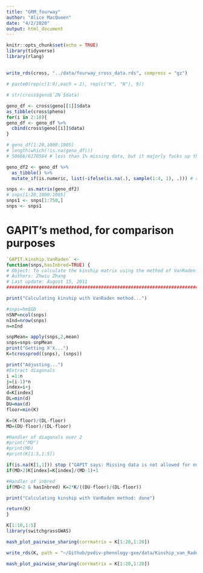 ```yaml
---
title: "GRM_fourway"
author: "Alice MacQueen"
date: "4/2/2020"
output: html_document
---
```


```r
knitr::opts_chunk$set(echo = TRUE)
library(tidyverse)
library(rlang)
```

## 
```r
write_rds(cross, "../data/fourway_cross_data.rds", compress = "gz")
```


```r
# paste0(rep(c(1:9),each = 2), rep(c("K", "N"), 9))

# str(cross$geno$`2N`$data)

geno_df <- cross$geno[[1]]$data
as_tibble(cross$pheno)
for(i in 2:18){
geno_df <- geno_df %>%
  cbind(cross$geno[[i]]$data)
}

# geno_df[1:20,1000:1005]
# length(which(!is.na(geno_df)))
# 50666/6170584 # less than 1% missing data, but it majorly fucks up the kinship matrix.

geno_df2 <- geno_df %>%
  as_tibble() %>%
  mutate_if(is.numeric, list(~ifelse(is.na(.), sample(1:4, 1), .))) # replace NA's with a random value from 1 to 4.

snps <- as.matrix(geno_df2)
# snps[1:20,1000:1005]
snps1 <- snps[1:750,]
snps <- snps1
```

# GAPIT's method, for comparison purposes
```r
`GAPIT.kinship.VanRaden` <-
function(snps,hasInbred=TRUE) {
# Object: To calculate the kinship matrix using the method of VanRaden (2009, J. Dairy Sci. 91:4414???C4423)
# Authors: Zhwiu Zhang
# Last update: August 15, 2011 
############################################################################################## 

print("Calculating kinship with VanRaden method...")

#snps=hm$GD 
nSNP=ncol(snps)
nInd=nrow(snps)
n=nInd

snpMean= apply(snps,2,mean)
snps=snps-snpMean
print("Getting X'X...")
K=tcrossprod((snps), (snps))

print("Adjusting...")
#Extract diagonals
i =1:n
j=(i-1)*n
index=i+j
d=K[index]
DL=min(d)
DU=max(d)
floor=min(K)

K=(K-floor)/(DL-floor)
MD=(DU-floor)/(DL-floor)

#Handler of diagonals over 2
#print("MD")
#print(MD)
#print(K[1:5,1:5])

if(is.na(K[1,1])) stop ("GAPIT says: Missing data is not allowed for numerical genotype data")
if(MD>2)K[index]=K[index]/(MD-1)+1

#Handler of inbred
if(MD<2 & hasInbred) K=2*K/((DU-floor)/(DL-floor))

print("Calculating kinship with VanRaden method: done")

return(K)
}
```

```r
K[1:10,1:5]
library(switchgrassGWAS)

mash_plot_pairwise_sharing(corrmatrix = K[1:20,1:20])

write_rds(K, path = "~/Github/pvdiv-phenology-gxe/data/Kinship_van_Raden_750g_fourway_cross_withInbred.rds")
```

```r
mash_plot_pairwise_sharing(corrmatrix = K[1:20,1:20])

```

